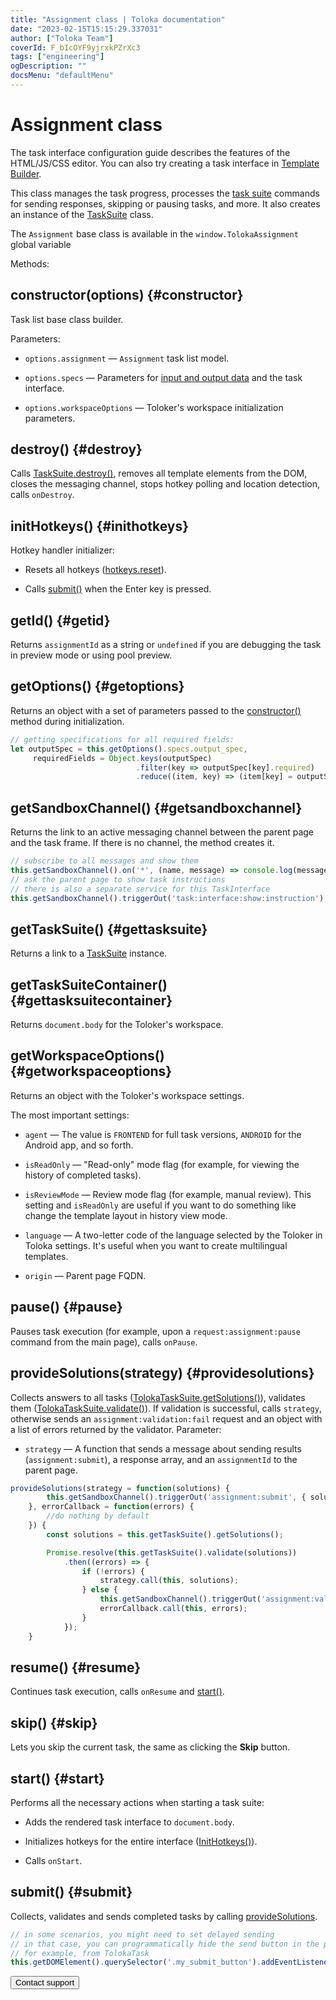 ```yaml
---
title: "Assignment class | Toloka documentation"
date: "2023-02-15T15:15:29.337031"
author: ["Toloka Team"]
coverId: F_bIcOYF9yjrxkPZrXc3
tags: ["engineering"]
ogDescription: ""
docsMenu: "defaultMenu"
---
```



# Assignment class

<Note mode="note" title="Note">

The task interface configuration guide describes the features of the HTML/JS/CSS editor. You can also try creating a task interface in [Template Builder](/docs/template-builder/).

</Note>

This class manages the task progress, processes the [task suite](/docs/glossary#task-suite) commands for sending responses, skipping or pausing tasks, and more. It also creates an instance of the [TaskSuite](/docs/guide/tasksuite) class.

The `Assignment` base class is available in the `window.TolokaAssignment` global variable

Methods:

## constructor(options) {#constructor}

Task list base class builder.

Parameters:

- `options.assignment` — `Assignment` task list model.

- `options.specs` — Parameters for [input and output data](/docs/glossary#input-output-data) and the task interface.

- `options.workspaceOptions` — Toloker's workspace initialization parameters.

## destroy() {#destroy}

Calls [TaskSuite.destroy()](/docs/guide/tasksuite#destroy), removes all template elements from the DOM, closes the messaging channel, stops hotkey polling and location detection, calls `onDestroy`.

## initHotkeys() {#inithotkeys}

Hotkey handler initializer:

- Resets all hotkeys ([hotkeys.reset](/docs/guide/services#reset)).

- Calls [submit()](#submit) when the Enter key is pressed.

## getId() {#getid}

Returns `assignmentId` as a string or `undefined` if you are debugging the task in preview mode or using pool preview.

## getOptions() {#getoptions}

Returns an object with a set of parameters passed to the [constructor()](#constructor) method during initialization.

<Cut title="Example">

```javascript
// getting specifications for all required fields:
let outputSpec = this.getOptions().specs.output_spec,
     requiredFields = Object.keys(outputSpec)
                            .filter(key => outputSpec[key].required)
                            .reduce((item, key) => (item[key] = outputSpec[key], item), {});
```

</Cut>

## getSandboxChannel() {#getsandboxchannel}

Returns the link to an active messaging channel between the parent page and the task frame. If there is no channel, the method creates it.

<Cut title="Example">

```javascript
// subscribe to all messages and show them
this.getSandboxChannel().on('*', (name, message) => console.log(message));
// ask the parent page to show task instructions
// there is also a separate service for this TaskInterface
this.getSandboxChannel().triggerOut('task:interface:show:instruction');
```

</Cut>

## getTaskSuite() {#gettasksuite}

Returns a link to a [TaskSuite](/docs/guide/tasksuite) instance.

## getTaskSuiteContainer() {#gettasksuitecontainer}

Returns `document.body` for the Toloker's workspace.

## getWorkspaceOptions() {#getworkspaceoptions}

Returns an object with the Toloker's workspace settings.

The most important settings:

- `agent` — The value is `FRONTEND` for full task versions, `ANDROID` for the Android app, and so forth.

- `isReadOnly` — "Read-only" mode flag (for example, for viewing the history of completed tasks).

- `isReviewMode` — Review mode flag (for example, manual review). This setting and `isReadOnly` are useful if you want to do something like change the template layout in history view mode.

- `language` — A two-letter code of the language selected by the Toloker in Toloka settings. It's useful when you want to create multilingual templates.

- `origin` — Parent page FQDN.

## pause() {#pause}

Pauses task execution (for example, upon a `request:assignment:pause` command from the main page), calls `onPause`.

## provideSolutions(strategy) {#providesolutions}

Collects answers to all tasks ([TolokaTaskSuite.getSolutions()](/docs/guide/tasksuite#getSolutions)), validates them ([TolokaTaskSuite.validate()](/docs/guide/tasksuite#validate)). If validation is successful, calls `strategy`, otherwise sends an `assignment:validation:fail` request and an object with a list of errors returned by the validator. Parameter:

- `strategy` — A function that sends a message about sending results (`assignment:submit`), a response array, and an `assignmentId` to the parent page.

<Cut title="Example">

```javascript
provideSolutions(strategy = function(solutions) {
        this.getSandboxChannel().triggerOut('assignment:submit', { solutions, assignmentId: this.getId() });
    }, errorCallback = function(errors) {
        //do nothing by default
    }) {
        const solutions = this.getTaskSuite().getSolutions();

        Promise.resolve(this.getTaskSuite().validate(solutions))
            .then((errors) => {
                if (!errors) {
                    strategy.call(this, solutions);
                } else {
                    this.getSandboxChannel().triggerOut('assignment:validation:fail', errors);
                    errorCallback.call(this, errors);
                }
            });
    }
```

</Cut>

## resume() {#resume}

Continues task execution, calls `onResume` and [start()](#start).

## skip() {#skip}

Lets you skip the current task, the same as clicking the **Skip** button.

## start() {#start}

Performs all the necessary actions when starting a task suite:

- Adds the rendered task interface to `document.body`.

- Initializes hotkeys for the entire interface ([InitHotkeys()](#inithotkeys)).

- Calls `onStart`.

## submit() {#submit}

Collects, validates and sends completed tasks by calling [provideSolutions](#providesolutions).

<Cut title="Example">

```javascript
// in some scenarios, you might need to set delayed sending
// in that case, you can programmatically hide the send button in the project settings
// for example, from TolokaTask
this.getDOMElement().querySelector('.my_submit_button').addEventListener('click', (event) => this.getAssignment().submit());
```

</Cut>

<Button themeColor="light" view="default" size="l" type="link" url="/docs/guide/troubleshooting/support?form-source=guide-js-assignment">Contact support</Button>
